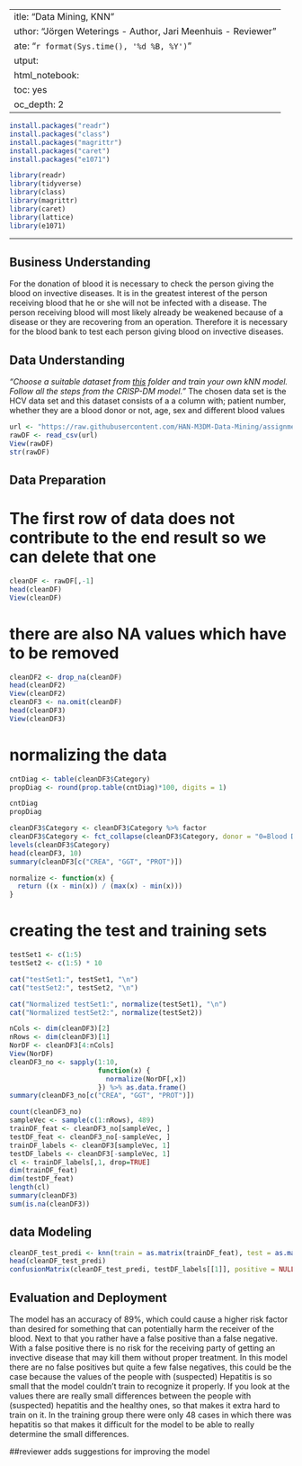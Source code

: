  ---
title: "Data Mining, KNN"
author: "Jörgen Weterings - Author, Jari Meenhuis - Reviewer"
date: "`r format(Sys.time(), '%d %B, %Y')`"
output:
  html_notebook:
  toc: yes
toc_depth: 2
 ---
 

```{r}
install.packages("readr")
install.packages("class")
install.packages("magrittr")
install.packages("caret")
install.packages("e1071")

library(readr)
library(tidyverse)
library(class)
library(magrittr)
library(caret)
library(lattice)
library(e1071)
```


---
## Business Understanding
For the donation of blood it is necessary to check the person giving the blood on invective diseases. It is in the greatest interest of the person receiving blood that he or she will not be infected with a disease. The person receiving blood will most likely already be weakened because of a disease or they are recovering from an operation. Therefore it is necessary for the blood bank to test each person giving blood on invective diseases.  


## Data Understanding
*"Choose a suitable dataset from [this](https://github.com/HAN-M3DM-Data-Mining/assignments/tree/master/datasets) folder and train  your own kNN model. Follow all the steps from the CRISP-DM model."*
The chosen data set is the HCV data set and this dataset consists of a a column with; patient number, whether they are a blood donor or not, age, sex and different blood values

```{r}
url <- "https://raw.githubusercontent.com/HAN-M3DM-Data-Mining/assignments/master/datasets/KNN-hcvdat0.csv"
rawDF <- read_csv(url)
View(rawDF)
str(rawDF)
```

## Data Preparation

# The first row of data does not contribute to the end result so we can delete that one
```{r}
cleanDF <- rawDF[,-1]
head(cleanDF)
View(cleanDF)
```

# there are also NA values which have to be removed
```{r}
cleanDF2 <- drop_na(cleanDF)
head(cleanDF2)
View(cleanDF2)
cleanDF3 <- na.omit(cleanDF)
head(cleanDF3)
View(cleanDF3)
```

# normalizing the data
```{r}
cntDiag <- table(cleanDF3$Category)
propDiag <- round(prop.table(cntDiag)*100, digits = 1)

cntDiag
propDiag

cleanDF3$Category <- cleanDF3$Category %>% factor
cleanDF3$Category <- fct_collapse(cleanDF3$Category, donor = "0=Blood Donor", hepatitis = c("0s=suspect Blood Donor", "1=Hepatitis", "2=Fibrosis", "3=Cirrhosis"))
levels(cleanDF3$Category)
head(cleanDF3, 10)
summary(cleanDF3[c("CREA", "GGT", "PROT")])

normalize <- function(x) { 
  return ((x - min(x)) / (max(x) - min(x))) 
}
```

# creating the test and training sets
```{r}
testSet1 <- c(1:5)
testSet2 <- c(1:5) * 10

cat("testSet1:", testSet1, "\n")
cat("testSet2:", testSet2, "\n")

cat("Normalized testSet1:", normalize(testSet1), "\n")
cat("Normalized testSet2:", normalize(testSet2))

nCols <- dim(cleanDF3)[2]
nRows <- dim(cleanDF3)[1]
NorDF <- cleanDF3[4:nCols]
View(NorDF)
cleanDF3_no <- sapply(1:10,
                      function(x) {
                        normalize(NorDF[,x])
                      }) %>% as.data.frame()
summary(cleanDF3_no[c("CREA", "GGT", "PROT")])

count(cleanDF3_no)
sampleVec <- sample(c(1:nRows), 489)
trainDF_feat <- cleanDF3_no[sampleVec, ]
testDF_feat <- cleanDF3_no[-sampleVec, ]
trainDF_labels <- cleanDF3[sampleVec, 1]
testDF_labels <- cleanDF3[-sampleVec, 1]
cl <- trainDF_labels[,1, drop=TRUE]
dim(trainDF_feat)
dim(testDF_feat)
length(cl)
summary(cleanDF3)
sum(is.na(cleanDF3))
```

## data Modeling
```{r}
cleanDF_test_predi <- knn(train = as.matrix(trainDF_feat), test = as.matrix(testDF_feat), cl = as.matrix(trainDF_labels), k = 21)
head(cleanDF_test_predi)
confusionMatrix(cleanDF_test_predi, testDF_labels[[1]], positive = NULL, dnn = c("Prediction", "True"))
```

## Evaluation and Deployment

The model has an accuracy of 89%, which could cause a higher risk factor than desired for something that can potentially harm the receiver of the blood. Next to that you rather have a false positive than a false negative. With a false positive there is no risk for the receiving party of getting an invective disease that may kill them without proper treatment. In this model there are no false positives but quite a few false negatives, this could be the case because the values of the people with (suspected) Hepatitis is so small that the model couldn't train to recognize it properly. If you look at the values there are really small differences between the people with (suspected) hepatitis and the healthy ones, so that makes it extra hard to train on it. In the training group there were only 48 cases in which there was hepatitis so that makes it difficult for the model to be able to really determine the small differences. 


##reviewer adds suggestions for improving the model
